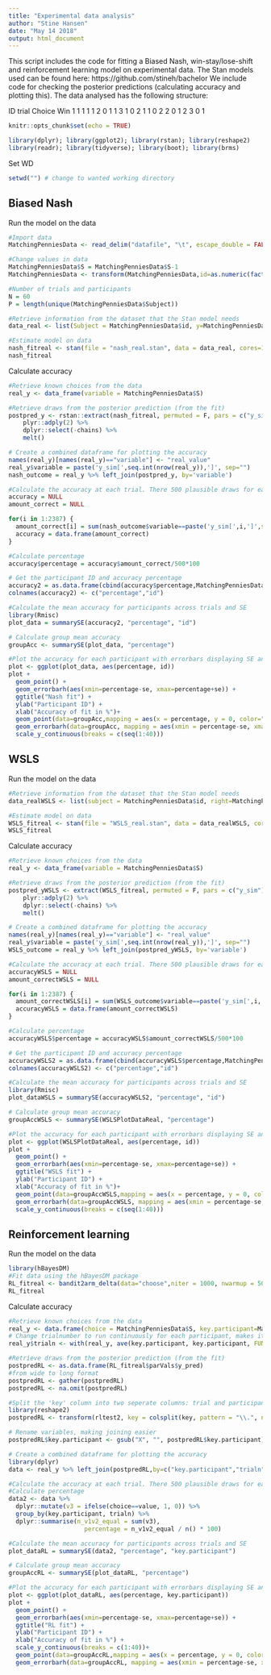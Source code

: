 ---
title: "Experimental data analysis"
author: "Stine Hansen"
date: "May 14 2018"
output: html_document
---
This script includes the code for fitting a Biased Nash, win-stay/lose-shift and reinforcement learning model on experimental data. The Stan models used can be found here: https://github.com/stineh/bachelor
We include code for checking the posterior predictions (calculating accuracy and plotting this).
The data analysed has the following structure:

ID    trial  Choice     Win
1       1       1       1
1       2       0       1
1       3       1       0
2       1       1       0
2       2       0       1
2       3       0       1


```{r setup, include=FALSE}
knitr::opts_chunk$set(echo = TRUE)

library(dplyr); library(ggplot2); library(rstan); library(reshape2)
library(readr); library(tidyverse); library(boot); library(brms)
```

Set WD
```{r}
setwd("") # change to wanted working directory
```

## Biased Nash
Run the model on the data
```{r}
#Import data
MatchingPenniesData <- read_delim("datafile", "\t", escape_double = FALSE, trim_ws = TRUE)

#Change values in data
MatchingPenniesData$S = MatchingPenniesData$S-1
MatchingPenniesData <- transform(MatchingPenniesData,id=as.numeric(factor(subjID)))

#Number of trials and participants
N = 60
P = length(unique(MatchingPenniesData$Subject))

#Retrieve information from the dataset that the Stan model needs
data_real <- list(Subject = MatchingPenniesData$id, y=MatchingPenniesData$S, N=2387, P=P)

#Estimate model on data
nash_fitreal <- stan(file = "nash_real.stan", data = data_real, cores=1, chains=1, iter=1000)
nash_fitreal
```

Calculate accuracy
```{r}
#Retrieve known choices from the data
real_y <- data_frame(variable = MatchingPenniesData$S)

#Retrieve draws from the posterior prediction (from the fit)
postpred_y <- rstan::extract(nash_fitreal, permuted = F, pars = c("y_sim")) %>% # pred. thetas
    plyr::adply(2) %>% 
    dplyr::select(-chains) %>% 
    melt() 

# Create a combined dataframe for plotting the accuracy
names(real_y)[names(real_y)=="variable"] <- "real_value"
real_y$variable = paste('y_sim[',seq.int(nrow(real_y)),']', sep="")
nash_outcome = real_y %>% left_join(postpred_y, by='variable')

#Calculate the accuracy at each trial. There 500 plausible draws for each real_y observation
accuracy = NULL
amount_correct = NULL

for(i in 1:2387) {
  amount_correct[i] = sum(nash_outcome$variable==paste('y_sim[',i,']',sep="") & nash_outcome$real_value==nash_outcome$value)
  accuracy = data.frame(amount_correct)
}

#Calculate percentage
accuracy$percentage = accuracy$amount_correct/500*100

# Get the participant ID and accuracy percentage
accuracy2 = as.data.frame(cbind(accuracy$percentage,MatchingPenniesData$id))
colnames(accuracy2) <- c("percentage","id")

#Calculate the mean accuracy for participants across trials and SE
library(Rmisc)
plot_data = summarySE(accuracy2, "percentage", "id")

# Calculate group mean accuracy
groupAcc <- summarySE(plot_data, "percentage")

#Plot the accuracy for each participant with errorbars displaying SE and the group accuracy
plot <- ggplot(plot_data, aes(percentage, id))
plot + 
  geom_point() +
  geom_errorbarh(aes(xmin=percentage-se, xmax=percentage+se)) +
  ggtitle("Nash fit") +
  ylab("Participant ID") +
  xlab("Accuracy of fit in %")+
  geom_point(data=groupAcc,mapping = aes(x = percentage, y = 0, color="red")) + 
  geom_errorbarh(data=groupAcc, mapping = aes(xmin = percentage-se, xmax=percentage+se,y=0, color="red"))+
  scale_y_continuous(breaks = c(seq(1:40)))
```


## WSLS
Run the model on the data
```{r}
#Retrieve information from the dataset that the Stan model needs
data_realWSLS <- list(subject = MatchingPenniesData$id, right=MatchingPenniesData$S, success=MatchingPenniesData$win, N=2387, P=P)

#Estimate model on data
WSLS_fitreal <- stan(file = "WSLS_real.stan", data = data_realWSLS, cores=1, chains=1, iter=1000)
WSLS_fitreal
```

Calculate accuracy
```{r}
#Retrieve known choices from the data
real_y <- data_frame(variable = MatchingPenniesData$S)

#Retrieve draws from the posterior prediction (from the fit)
postpred_yWSLS <- extract(WSLS_fitreal, permuted = F, pars = c("y_sim")) %>% # 
    plyr::adply(2) %>% 
    dplyr::select(-chains) %>% 
    melt() 

# Create a combined dataframe for plotting the accuracy
names(real_y)[names(real_y)=="variable"] <- "real_value"
real_y$variable = paste('y_sim[',seq.int(nrow(real_y)),']', sep="")
WSLS_outcome = real_y %>% left_join(postpred_yWSLS, by='variable')

#Calculate the accuracy at each trial. There 500 plausible draws for each real_y observation
accuracyWSLS = NULL
amount_correctWSLS = NULL

for(i in 1:2387) {
  amount_correctWSLS[i] = sum(WSLS_outcome$variable==paste('y_sim[',i,']',sep="") & WSLS_outcome$real_value==WSLS_outcome$value)
  accuracyWSLS = data.frame(amount_correctWSLS)
}

#Calculate percentage
accuracyWSLS$percentage = accuracyWSLS$amount_correctWSLS/500*100

# Get the participant ID and accuracy percentage
accuracyWSLS2 = as.data.frame(cbind(accuracyWSLS$percentage,MatchingPenniesData$id))
colnames(accuracyWSLS2) <- c("percentage","id")

#Calculate the mean accuracy for participants across trials and SE
library(Rmisc)
plot_dataWSLS = summarySE(accuracyWSLS2, "percentage", "id")

# Calculate group mean accuracy
groupAccWSLS <- summarySE(WSLSPlotDataReal, "percentage")

#Plot the accuracy for each participant with errorbars displaying SE and the group accuracy
plot <- ggplot(WSLSPlotDataReal, aes(percentage, id))
plot + 
  geom_point() +
  geom_errorbarh(aes(xmin=percentage-se, xmax=percentage+se)) +
  ggtitle("WSLS fit") +
  ylab("Participant ID") +
  xlab("Accuracy of fit in %")+
  geom_point(data=groupAccWSLS,mapping = aes(x = percentage, y = 0, color="red")) + 
  geom_errorbarh(data=groupAccWSLS, mapping = aes(xmin = percentage-se, xmax=percentage+se,y=0, color="red"))+
  scale_y_continuous(breaks = c(seq(1:40)))

```

## Reinforcement learning
Run the model on the data
```{r}
library(hBayesDM)
#Fit data using the hBayesDM package
RL_fitreal <- bandit2arm_delta(data="choose",niter = 1000, nwarmup = 500, nchain = 1, inc_postpred = TRUE)
RL_fitreal
```

Calculate accuracy
```{r}
#Retrieve known choices from the data
real_y <- data.frame(choice = MatchingPenniesData$S, key.participant=MatchingPenniesData$id, key.trial=MatchingPenniesData$t)
# Change trialnumber to run continuously for each participant, makes it easier to combine data later
real_y$trialn <- with(real_y, ave(key.participant, key.participant, FUN = seq_along))

#Retrieve draws from the posterior prediction (from the fit)
postpredRL <- as.data.frame(RL_fitreal$parVals$y_pred)
#from wide to long format
postpredRL <- gather(postpredRL)
postpredRL <- na.omit(postpredRL)

#Split the 'key' column into two seperate columns: trial and participant
library(reshape2)
postpredRL <- transform(rltest2, key = colsplit(key, pattern = "\\.", names = c('participant', 'trial')))

# Rename variables, making joining easier
postpredRL$key.participant <- gsub("X", "", postpredRL$key.participant)

# Create a combined dataframe for plotting the accuracy
library(dplyr)
data <- real_y %>% left_join(postpredRL,by=c("key.participant","trialn"="key.trial"))

#Calculate the accuracy at each trial. There 500 plausible draws for each real_y observation
#Calculate percentage
data2 <- data %>%
  dplyr::mutate(v3 = ifelse(choice==value, 1, 0)) %>%
  group_by(key.participant, trialn) %>% 
  dplyr::summarise(n_v1v2_equal = sum(v3),
                     percentage = n_v1v2_equal / n() * 100)

#Calculate the mean accuracy for participants across trials and SE
plot_dataRL = summarySE(data2, "percentage", "key.participant")

# Calculate group mean accuracy
groupAccRL <- summarySE(plot_dataRL, "percentage")

#Plot the accuracy for each participant with errorbars displaying SE and the group accuracy
plot <- ggplot(plot_dataRL, aes(percentage, key.participant))
plot + 
  geom_point() +
  geom_errorbarh(aes(xmin=percentage-se, xmax=percentage+se)) +
  ggtitle("RL fit") +
  ylab("Participant ID") +
  xlab("Accuracy of fit in %") +
  scale_y_continuous(breaks = c(1:40))+
  geom_point(data=groupAccRL,mapping = aes(x = percentage, y = 0, color="red")) + 
  geom_errorbarh(data=groupAccRL, mapping = aes(xmin = percentage-se, xmax=percentage+se,y=0, color="red"))

```




